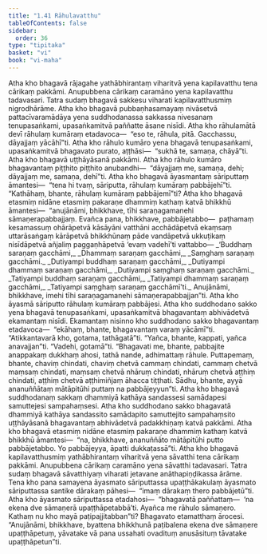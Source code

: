 ```yaml
---
title: "1.41 Rāhulavatthu"
tableOfContents: false
sidebar:
  order: 36
type: "tipitaka"
basket: "vi"
book: "vi-maha"
---
```



<DynamicBreadcrumb />

<Division number="105" book="vi-maha">

<Paragraph number="465" book="vi-maha">
Atha kho bhagavā rājagahe yathābhirantaṃ viharitvā yena kapilavatthu tena cārikaṃ pakkāmi. Anupubbena cārikaṃ caramāno yena kapilavatthu tadavasari. Tatra sudaṃ bhagavā sakkesu viharati kapilavatthusmiṃ nigrodhārāme. Atha kho bhagavā pubbaṇhasamayaṃ nivāsetvā pattacīvaramādāya yena suddhodanassa sakkassa nivesanaṃ tenupasaṅkami, upasaṅkamitvā paññatte āsane nisīdi. Atha kho rāhulamātā devī rāhulaṃ kumāraṃ etadavoca—  “eso te, rāhula, pitā. Gacchassu, dāyajjaṃ yācāhī”ti. Atha kho rāhulo kumāro yena bhagavā tenupasaṅkami, upasaṅkamitvā bhagavato purato, aṭṭhāsi—  “sukhā te, samaṇa, chāyā”ti. Atha kho bhagavā uṭṭhāyāsanā pakkāmi. Atha kho rāhulo kumāro bhagavantaṃ piṭṭhito piṭṭhito anubandhi—  “dāyajjaṃ me, samaṇa, dehi; dāyajjaṃ me, samaṇa, dehī”ti. Atha kho bhagavā āyasmantaṃ sāriputtaṃ āmantesi—  “tena hi tvaṃ, sāriputta, rāhulaṃ kumāraṃ pabbājehī”ti. “Kathāhaṃ, bhante, rāhulaṃ kumāraṃ pabbājemī”ti?
</Paragraph>

<Paragraph number="466" book="vi-maha">
Atha kho bhagavā etasmiṃ nidāne etasmiṃ pakaraṇe dhammiṃ kathaṃ katvā bhikkhū āmantesi—  “anujānāmi, bhikkhave, tīhi saraṇagamanehi sāmaṇerapabbajjaṃ. Evañca pana, bhikkhave, pabbājetabbo—  paṭhamaṃ kesamassuṃ ohārāpetvā kāsāyāni vatthāni acchādāpetvā ekaṃsaṃ uttarāsaṅgaṃ kārāpetvā bhikkhūnaṃ pāde vandāpetvā ukkuṭikaṃ nisīdāpetvā añjaliṃ paggaṇhāpetvā ‘evaṃ vadehī’ti vattabbo—
</Paragraph>

<Paragraph number="467" type="verses" book="vi-maha">
_‘Buddhaṃ saraṇaṃ gacchāmi,_  
_Dhammaṃ saraṇaṃ gacchāmi,_  
_Saṃghaṃ saraṇaṃ gacchāmi._  

</Paragraph>

<Paragraph number="468" type="verses" book="vi-maha">
_Dutiyampi buddhaṃ saraṇaṃ gacchāmi,_  
_Dutiyampi dhammaṃ saraṇaṃ gacchāmi,_  
_Dutiyampi saṃghaṃ saraṇaṃ gacchāmi._  

</Paragraph>

<Paragraph number="469" type="verses" book="vi-maha">
_Tatiyampi buddhaṃ saraṇaṃ gacchāmi,_  
_Tatiyampi dhammaṃ saraṇaṃ gacchāmi,_  
_Tatiyampi saṃghaṃ saraṇaṃ gacchāmī’ti._  

</Paragraph>

<Paragraph number="470" book="vi-maha">
Anujānāmi, bhikkhave, imehi tīhi saraṇagamanehi sāmaṇerapabbajjan”ti. Atha kho āyasmā sāriputto rāhulaṃ kumāraṃ pabbājesi.
</Paragraph>

<Paragraph number="471" book="vi-maha">
Atha kho suddhodano sakko yena bhagavā tenupasaṅkami, upasaṅkamitvā bhagavantaṃ abhivādetvā ekamantaṃ nisīdi. Ekamantaṃ nisinno kho suddhodano sakko bhagavantaṃ etadavoca—  “ekāhaṃ, bhante, bhagavantaṃ varaṃ yācāmī”ti. “Atikkantavarā kho, gotama, tathāgatā”ti. “Yañca, bhante, kappati, yañca anavajjan”ti. “Vadehi, gotamā”ti. “Bhagavati me, bhante, pabbajite anappakaṃ dukkhaṃ ahosi, tathā nande, adhimattaṃ rāhule. Puttapemaṃ, bhante, chaviṃ chindati, chaviṃ chetvā cammaṃ chindati, cammaṃ chetvā maṃsaṃ chindati, maṃsaṃ chetvā nhāruṃ chindati, nhāruṃ chetvā aṭṭhiṃ chindati, aṭṭhiṃ chetvā aṭṭhimiñjaṃ āhacca tiṭṭhati. Sādhu, bhante, ayyā ananuññātaṃ mātāpitūhi puttaṃ na pabbājeyyun”ti. Atha kho bhagavā suddhodanaṃ sakkaṃ dhammiyā kathāya sandassesi samādapesi samuttejesi sampahaṃsesi. Atha kho suddhodano sakko bhagavatā dhammiyā kathāya sandassito samādapito samuttejito sampahaṃsito uṭṭhāyāsanā bhagavantaṃ abhivādetvā padakkhiṇaṃ katvā pakkāmi. Atha kho bhagavā etasmiṃ nidāne etasmiṃ pakaraṇe dhammiṃ kathaṃ katvā bhikkhū āmantesi—  “na, bhikkhave, ananuññāto mātāpitūhi putto pabbājetabbo. Yo pabbājeyya, āpatti dukkaṭassā”ti.
</Paragraph>

<Paragraph number="472" book="vi-maha">
Atha kho bhagavā kapilavatthusmiṃ yathābhirantaṃ viharitvā yena sāvatthi tena cārikaṃ pakkāmi. Anupubbena cārikaṃ caramāno yena sāvatthi tadavasari. Tatra sudaṃ bhagavā sāvatthiyaṃ viharati jetavane anāthapiṇḍikassa ārāme. Tena kho pana samayena āyasmato sāriputtassa upaṭṭhākakulaṃ āyasmato sāriputtassa santike dārakaṃ pāhesi—  “imaṃ dārakaṃ thero pabbājetū”ti. Atha kho āyasmato sāriputtassa etadahosi—  “bhagavatā paññattaṃ—  ‘na ekena dve sāmaṇerā upaṭṭhāpetabbā’ti. Ayañca me rāhulo sāmaṇero. Kathaṃ nu kho mayā paṭipajjitabban”ti? Bhagavato etamatthaṃ ārocesi. “Anujānāmi, bhikkhave, byattena bhikkhunā paṭibalena ekena dve sāmaṇere upaṭṭhāpetuṃ, yāvatake vā pana ussahati ovadituṃ anusāsituṃ tāvatake upaṭṭhāpetun”ti.
</Paragraph>
</Division>